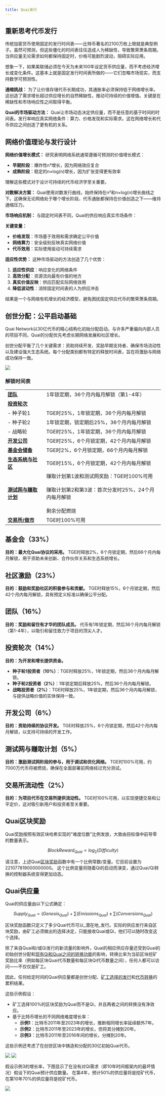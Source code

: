 ```yaml
---
title: Quai发行
---
```


## 重新思考代币发行

传统加密货币使用固定的发行时间表——比特币著名的2100万枚上限就是典型例子。虽然可预测，但这些僵化的时间表往往造成人为稀缺性，导致繁荣萧条周期。当供应量无论需求如何都保持固定时，价格可能剧烈波动，阻碍实际应用。

想象一下，如果美联储必须在今天为未来100年设定货币供应量，而不考虑经济增长或变化条件。这基本上就是固定发行时间表所做的——它们忽略市场现实，而支持数学可预测性。

**通缩挑战：**
为了让价值存储代币长期成功，其通胀率必须保持低于网络增长率。这创造了需求增长超过供应增长的自然稀缺性，推动可持续的价值增值。关键是在稀缺性和市场响应性之间取得平衡。

**Quai的市场驱动方法：**
Quai让市场动态决定供应量，而不是任意的基于时间的时间表。发行率响应真实网络条件：算力、价格发现和实际需求。这在网络增长和代币供应之间创造了更有机的关系。

## 网络价值理论与发行设计

**网络价值增长模式：**
研究表明网络系统通常遵循可预测的价值增长模式：
- **早期阶段**：爆炸性n²增长，因为网络效应复合
- **成熟阶段**：稳定的n×log(n)增长，因为扩张变得更有效率

理解这些模式对于设计可持续的代币经济学至关重要。

**对数解决方案：**
Quai使用对数发行曲线，始终保持在n²和n×log(n)增长曲线之下。这确保无论网络处于哪个增长阶段，代币通胀都保持在价值创造之下——维持通缩压力。

**市场响应机制：**
与固定时间表不同，Quai的供应响应真实市场条件：

**关键变量：**
- **价格发现**：市场基于效用和需求确定公平价值
- **网络算力**：安全级别反映真实网络价值
- **代币效用**：实际使用驱动可持续需求

**适应性优势：**
这种市场驱动的方法创造了几个优势：
1. **适应性供应**：响应变化的网络条件
2. **高效分配**：资源流向最有价值的地方
3. **真实价值反映**：供应匹配实际网络效用
4. **降低波动性**：消除固定时间表的人为供应冲击

结果是一个与网络有机增长的经济模型，避免困扰固定供应代币的繁荣萧条周期。

## 创世分配：公平启动基础

Quai Network以30亿代币的精心结构化初始分配启动。与许多严重偏向内部人员的项目不同，Quai的分配优先考虑长期网络发展和社区增长。

创世分配平衡了几个关键需求：资助持续开发、奖励早期支持者、确保市场流动性以及建设强大生态系统。每个分配类别都有特定的释放时间表，旨在将激励与网络成功保持一致。

<Frame>
	<img src='/images/Tokenomics/GenesisQuaiDistributionSupplyEmissions.png' />
</Frame>

### 解锁时间表
|                                      |                                                                              |
| ------------------------------------ | ---------------------------------------------------------------------------- |
| [**团队**](#team)                    | 1年锁定期，36个月内每月解锁（第1-4年）                      |
| [**投资轮次**](#investment) |                                                                              |
| - 种子轮1                             | TGE时25%，1年锁定期，36个月内每月解锁                      |
| - 种子轮2                             | 1年锁定期，锁定期后25%，36个月内每月解锁                    |
| - 战略轮                          | TGE时25%，1年锁定期，36个月内每月解锁                      |
| [**开发公司**](#dev)      | TGE时25%，6个月锁定期，42个月内每月解锁                     |
| [**基金会储备**](#foundation)| TGE时2%，6个月锁定期，66个月内每月解锁                      |
| [**生态系统与社区**](#community) | TGE时15%，6个月锁定期，42个月内每月解锁                  |
| [**测试网与赚取计划**](#testnet)  | 赚取计划第1波和测试网奖励：TGE时100%可用<br></br>赚取计划第2和第3波：首次分发时25%，24个月内每月解锁<br></br>剩余分配燃烧            |
| [**交易所/做市**](#exchange) | TGE时100%可用                                                     |


## 基金会（33%）
**目的：最大化Quai协议的采用。**
TGE时释放2%，6个月锁定期，然后66个月内每月解锁，用于资助未来创新、合作伙伴关系和生态系统增长。

## 社区激励（23%）
**目的：鼓励和奖励社区的积极参与和贡献。**
TGE时释放15%，6个月锁定期，然后42个月内每月解锁，具有预定义标准以确保公平分配。

## 团队（16%）
**目的：奖励和留住有才华的团队成员。**
代币有1年锁定期，然后36个月内每月解锁（第1-4年），以吸引和留住致力于项目的顶尖人才。

## 投资轮次（14%）
**目的：为开发和增长提供资金。**
- **种子轮1投资者（10%）**：TGE时释放25%，1年锁定期，然后36个月内每月解锁。
- **种子轮2投资者（2%）**：1年锁定期后释放25%，然后36个月内每月解锁。
- **战略投资者（2%）**：TGE时释放25%，1年锁定期，然后36个月内每月解锁，与提供战略价值的实体保持一致。

## 开发公司（6%）
**目的：资助持续的协议开发。**
TGE时释放25%，6个月锁定期，然后42个月内每月解锁，以支持可持续的开发工作。

## 测试网与赚取计划（5%）
**目的：激励测试网阶段的参与，用于调试和优化网络。**
TGE时100%可用，约7000万代币将被燃烧，确保在全面部署前网络经过充分测试。

## 交易所流动性（2%）
**目的：为项目代币在交易所提供流动性。**
TGE时100%可用，以实现便捷交易和公平定价，这对吸引新用户和投资者至关重要。

## Quai区块奖励

Quai奖励按照有效区块哈希实现的"难度位数"比例发放，大致由目标值中前导零的数量表示。

$$
Block Reward_{Quai}  ∝ log_{2}(Difficulty)
$$

请注意，上述Quai[区块奖励](/cn/learn/tokenomics/token-dynamics/block-rewards/block-rewards)函数中有一个比例常数/变量。它目前设置为221077819000000000。
这个比例变量将随着Qi的启动而演变，通过Quai/Qi转换的控制器系统变得更加动态。

## Quai供应量

Quai的供应量由以下公式确定：

$$
Supply_{Quai} = (Genesis_{Quai}) + ∑(Emissions_{Quai}) ± ∑(Conversions_{Quai})
$$

区块奖励函数只定义了多少Quai代币可以_潜在地_发行。实际的供应发行来自区块奖励，由矿工必须做出的选择决定，只能接收Quai或Qi，他们可以随时改变这个选择。

除了来自Quai和/或Qi发行的新流量的影响外，Quai的相应供应存量还受到Quai的初始创世分配和[现有Qi和Quai之间的转换功能](/cn/learn/tokenomics/token-dynamics/conversions/conversions)的影响，转换比率为当前区块挖矿奖励比率（例如每区块Quai代币数量和每区块Qi代币数量之间），任何人都可以访问——不仅仅是矿工。

因此，任何给定时间的Quai供应量都是创世分配、[矿工选择的发行](/cn/learn/tokenomics/token-dynamics/block-rewards/block-rewards)和[代币转换](/cn/learn/tokenomics/token-dynamics/conversions/conversions)的累积结果。


这些示例假设：

- 矿工选择100%的区块奖励为Quai而不是Qi，并且两者之间的转换没有净效应。
- 基于比特币增长的不同网络难度增长率：
  - **示例1**：比特币2011年至2023年的增长，推断相同增长率延续额外7年。
  - **示例2**：比特币2011年至2023年的增长，但将其分摊到20年。
  - **示例3**：比特币2011年至2016年间的增长，分摊到20年。

这些示例还考虑了在创世区块中铸造和分配的30亿初始Quai代币。

<Frame>
	<img src='/images/Tokenomics/DifficultyScenarios.png' />
</Frame>

<Frame>
	<img src='/images/Tokenomics/QuaiSupplyScenarios.png' />
</Frame>

假设示例3的增长率，下图显示了在没有对Qi需求（即10年时间框架内的最坏情况）假设下的Quai预计供应数量。
在第4年，预计50%的供应量将是挖矿代币，在第10年70%的供应量将是挖矿代币。

<Frame>
	<img src='/images/Tokenomics/QuaiSupplyScenarios2.png' />
</Frame>